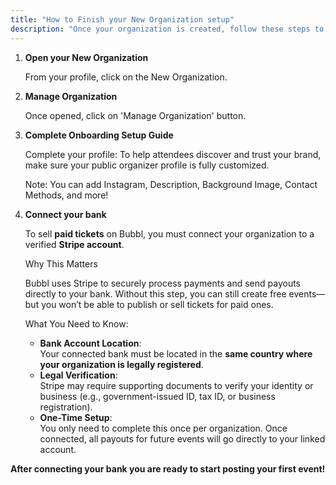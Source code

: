 ```yaml
---
title: "How to Finish your New Organization setup"
description: "Once your organization is created, follow these steps to fully configure it and get ready to launch your first event."
---
```


<Tabs>
  <Tab title="Web">
    
  </Tab>
  <Tab title="App">
    
  </Tab>
</Tabs>

1. **Open your New Organization**

   From your profile, click on the New Organization.
2. **Manage Organization**

   Once opened, click on 'Manage Organization' button.
3. **Complete Onboarding Setup Guide**

   Complete your profile: To help attendees discover and trust your brand, make sure your public organizer profile is fully customized.

   Note: You can add Instagram, Description, Background Image, Contact Methods, and more\!
4. **Connect your bank**

   To sell **paid tickets** on Bubbl, you must connect your organization to a verified **Stripe account**.

   Why This Matters

   Bubbl uses Stripe to securely process payments and send payouts directly to your bank. Without this step, you can still create free events—but you won’t be able to publish or sell tickets for paid ones.

   What You Need to Know:
   - **Bank Account Location**:\
     Your connected bank must be located in the **same country where your organization is legally registered**.
   - **Legal Verification**:\
     Stripe may require supporting documents to verify your identity or business (e.g., government-issued ID, tax ID, or business registration).
   - **One-Time Setup**:\
     You only need to complete this once per organization. Once connected, all payouts for future events will go directly to your linked account.

**After connecting your bank you are ready to start posting your first event\!**